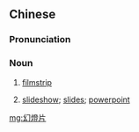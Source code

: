 {{also|幻灯片}}
==Chinese==
{{zh-forms|s=幻灯片|type=21}}

===Pronunciation===
{{zh-pron
|m=huàndēngpiàn,huàndēngpiān,er=y,2er=y
|c=waan6 dang1 pin3-2
|cat=n
}}

===Noun===
{{zh-noun}}

# {{lb|zh|photography}} [[filmstrip]]
# {{lb|zh|presentation software}} [[slideshow]]; [[slides]]; [[powerpoint]]

[[mg:幻燈片]]